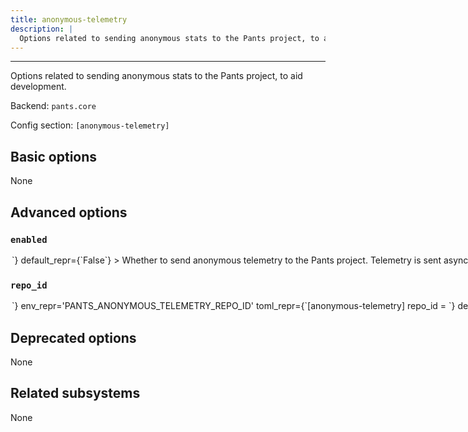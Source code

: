 ```yaml
---
title: anonymous-telemetry
description: |
  Options related to sending anonymous stats to the Pants project, to aid development.
---
```



---

Options related to sending anonymous stats to the Pants project, to aid development.

Backend: <span className="color--primary">`pants.core`</span>

Config section: <span className="color--primary">`[anonymous-telemetry]`</span>

<span className={styles.options}>

## Basic options

None

## Advanced options

### `enabled`

<Option
  cli_repr={`--[no-]anonymous-telemetry-enabled`}
  env_repr='PANTS_ANONYMOUS_TELEMETRY_ENABLED'
  toml_repr={`[anonymous-telemetry]
enabled = <bool>`}
  default_repr={`False`}
>

Whether to send anonymous telemetry to the Pants project.

Telemetry is sent asynchronously, with silent failure, and does not impact build times or outcomes.

See https://www.pantsbuild.org/2.20/docs/using-pants/anonymous-telemetry for details.

</Option>

### `repo_id`

<Option
  cli_repr={`--anonymous-telemetry-repo-id=<str>`}
  env_repr='PANTS_ANONYMOUS_TELEMETRY_REPO_ID'
  toml_repr={`[anonymous-telemetry]
repo_id = <str>`}
  default_repr={`None`}
>

An anonymized ID representing this repo.

For private repos, you likely want the ID to not be derived from, or algorithmically convertible to, anything identifying the repo.

For public repos the ID may be visible in that repo&#x27;s config file, so anonymity of the repo is not guaranteed (although user anonymity is always guaranteed).

See https://www.pantsbuild.org/2.20/docs/using-pants/anonymous-telemetry for details.

</Option>

## Deprecated options

None

## Related subsystems

None

</span>
